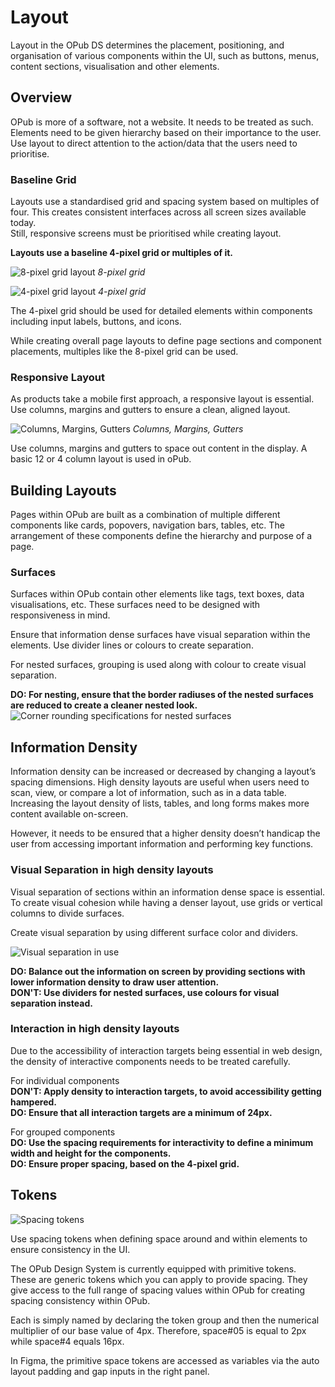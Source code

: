 # Layout

Layout in the OPub DS determines the placement, positioning, and organisation of various components within the UI, such as buttons, menus, content sections, visualisation and other elements.

## Overview

OPub is more of a software, not a website. It needs to be treated as such. Elements need to be given hierarchy based on their importance to the user.\
Use layout to direct attention to the action/data that the users need to prioritise.

### Baseline Grid

Layouts use a standardised grid and spacing system based on multiples of four. This creates consistent interfaces across all screen sizes available today. \
Still, responsive screens must be prioritised while creating layout.

**Layouts use a baseline 4-pixel grid or multiples of it.**

![8-pixel grid layout](./Layout_1.png)
_8-pixel grid_

![4-pixel grid layout](./Layout_2.png)
_4-pixel grid_

The 4-pixel grid should be used for detailed elements within components including input labels, buttons, and icons.

While creating overall page layouts to define page sections and component placements, multiples like the 8-pixel grid can be used.

### Responsive Layout

As products take a mobile first approach, a responsive layout is essential. Use columns, margins and gutters to ensure a clean, aligned layout.

![Columns, Margins, Gutters](./Layout_3.png)
_Columns, Margins, Gutters_

Use columns, margins and gutters to space out content in the display. A basic 12 or 4 column layout is used in oPub.

## Building Layouts

Pages within OPub are built as a combination of multiple different components like cards, popovers, navigation bars, tables, etc. The arrangement of these components define the hierarchy and purpose of a page.

### Surfaces

Surfaces within OPub contain other elements like tags, text boxes, data visualisations, etc. These surfaces need to be designed with responsiveness in mind.

Ensure that information dense surfaces have visual separation within the elements. Use divider lines or colours to create separation.

For nested surfaces, grouping is used along with colour to create visual separation.

**DO: For nesting, ensure that the border radiuses of the nested surfaces are reduced to create a cleaner nested look.**
![Corner rounding specifications for nested surfaces](./Layout_4.png)

## Information Density

Information density can be increased or decreased by changing a layout’s spacing dimensions. High density layouts are useful when users need to scan, view, or compare a lot of information, such as in a data table. Increasing the layout density of lists, tables, and long forms makes more content available on-screen.

However, it needs to be ensured that a higher density doesn’t handicap the user from accessing important information and performing key functions.

### Visual Separation in high density layouts

Visual separation of sections within an information dense space is essential. To create visual cohesion while having a denser layout, use grids or vertical columns to divide surfaces.

Create visual separation by using different surface color and dividers.

![Visual separation in use](./Layout_5.png)

**DO: Balance out the information on screen by providing sections with lower information density to draw user attention.\
DON'T: Use dividers for nested surfaces, use colours for visual separation instead.**

### Interaction in high density layouts

Due to the accessibility of interaction targets being essential in web design, the density of interactive components needs to be treated carefully.

For individual components\
**DON'T: Apply density to interaction targets, to avoid accessibility getting hampered.\
DO: Ensure that all interaction targets are a minimum of 24px.**

For grouped components\
**DO: Use the spacing requirements for interactivity to define a minimum width and height for the components.\
DO: Ensure proper spacing, based on the 4-pixel grid.**

## Tokens

![Spacing tokens](./Layout_6.png)

Use spacing tokens when defining space around and within elements to ensure consistency in the UI.

The OPub Design System is currently equipped with primitive tokens.\
These are generic tokens which you can apply to provide spacing. They give access to the full range of spacing values within OPub for creating spacing consistency within OPub.

Each is simply named by declaring the token group and then the numerical multiplier of our base value of 4px. Therefore, space#05 is equal to 2px while space#4 equals 16px.

In Figma, the primitive space tokens are accessed as variables via the auto layout padding and gap inputs in the right panel.
